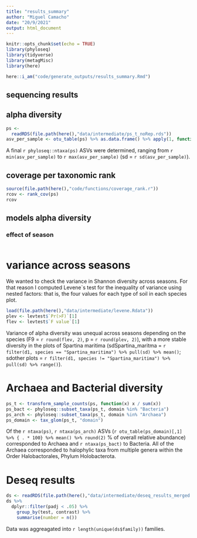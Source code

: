 ```yaml
---
title: "results_summary"
author: "Miguel Camacho"
date: "20/9/2021"
output: html_document
---
```


```r
knitr::opts_chunk$set(echo = TRUE)
library(phyloseq)
library(tidyverse)
library(metagMisc)
library(here)
```

```r
here::i_am("code/generate_outputs/results_summary.Rmd")
```

## sequencing results

## alpha diversity

```r
ps <-
  readRDS(file.path(here(),"data/intermediate/ps_t_noRep.rds"))
asv_per_sample <- otu_table(ps) %>% as.data.frame() %>% apply(1, function(x) sum(x > 0))
```

A final `r phyloseq::ntaxa(ps)` ASVs were determined, ranging from `r min(asv_per_sample)` to `r max(asv_per_sample)` (sd = `r sd(asv_per_sample)`).

## coverage per taxonomic rank

```r
source(file.path(here(),"code/functions/coverage_rank.r"))
rcov <- rank_cov(ps)
rcov
```

##  models alpha diversity
### effect of season

```r

```
# variance across seasons

We wanted to check the variance in Shannon diversity across seasons. For that reason I computed Levene`s test for the inequality of variance using nested factors: that is, the four values for each type of soil in each species plot.

```r
load(file.path(here(),"data/intermediate/levene.Rdata"))
plev <- levtest$`Pr(>F)`[1]
flev <- levtest$`F value`[1]
```

Variance of alpha diversity was unequal across seasons depending on the species (F9 = `r round(flev, 2)`, p = `r round(plev, 2)`), with a more stable diversity in the plots of Spartina maritima (sdSpartina_maritma = `r filter(d1, species == "Spartina_maritima") %>% pull(sd) %>% mean()`; sdother plots = `r filter(d1, species != "Spartina_maritima") %>% pull(sd) %>% range()`).

# Archaea and Bacterial diversity
```r
ps_t <- transform_sample_counts(ps, function(x) x / sum(x))
ps_bact <- phyloseq::subset_taxa(ps_t, domain %in% "Bacteria")
ps_arch <- phyloseq::subset_taxa(ps_t, domain %in% "Archaea")
ps_domain <- tax_glom(ps_t, "domain")
```

Of the `r ntaxa(ps)`, `r ntaxa(ps_arch)` ASVs (`r otu_table(ps_domain)[,1] %>% { . * 100} %>% mean() %>% round(2)` % of overall relative abundance) corresponded to Archaea and `r ntaxa(ps_bact)` to Bacteria. All of the Archaea corresponded to halophylic taxa from multiple genera within the Order Halobactorales, Phylum Holobacterota.

# Deseq results
```r
ds <- readRDS(file.path(here(),"data/intermediate/deseq_results_merged.rds"))
ds %>%
  dplyr::filter(padj < .05) %>%
    group_by(test, contrast) %>%
    summarise(number = n())
```

 Data was aggreagated into `r length(unique(ds$family))` families.
 